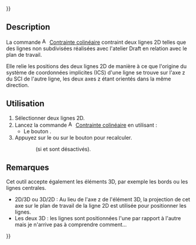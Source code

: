 {{UnfinishedDocu{{#translation:}}}}
<languages/>

{{Docnav/fr
|[[Assembly3_ConstraintEqualPointLineDistance/fr|Contrainte égalité distance point et ligne]]
|
|[[Assembly3_Workbench/fr|Assembly3]]
|IconL=Assembly_ConstraintEqualPointLineDistance.svg
|
|IconC=Assembly3_workbench_icon.svg
}}

{{GuiCommand/fr
|Name=Assembly3 ConstraintColinear
|Name/fr=Assembly3 Contrainte colinéaire
|Icon=Assembly_ConstraintColinear.svg
|Workbenches=[[Assembly3_Workbench/fr|Assembly3]]
}}

==Description==

La commande [[Image:Assembly_ConstraintColinear.svg|16px]] [[Assembly3_ConstraintColinear/fr|Contrainte colinéaire]] contraint deux lignes 2D telles que des lignes non subdivisées réalisées avec l'atelier Draft en relation avec le plan de travail.

Elle relie les positions des deux lignes 2D de manière à ce que l'origine du système de coordonnées implicites (ICS) d'une ligne se trouve sur l'axe z du SCI de l'autre ligne, les deux axes z étant orientés dans la même direction.

== Utilisation == 

# Sélectionner deux lignes 2D.
# Lancez la commande [[Image:Assembly_ConstraintColinear.svg|16px]] [[Assembly3_ConstraintColinear/fr|Contrainte colinéaire]] en utilisant :
#* Le bouton {{Button|[[Image:Assembly_ConstraintColinear.svg|16px]] [[Assembly3_ConstraintColinear/fr|Colinear]]}}.
# Appuyez sur le {{Button|[[Image:Assembly3_workbench_icon.svg|16px]] [[Assembly3_ResolveConstraints/fr|Solve constraints]]}} ou sur le bouton {{Button|[[Image:Assembly_QuickSolve.svg|16px]] [[Assembly3_QuickSolve/fr|Quick solve]]}} pour recalculer.
:: (si {{Button|[[Image:Assembly_AutoRecompute.svg|16px]] [[Assembly3_AutoRecompute/fr|Auto recompute]]}} et {{Button|[[Image:Assembly_SmartRecompute.svg|16px]] [[Assembly3_SmartRecompute/fr|Smart recompute]]}} sont désactivés).

== Remarques ==

Cet outil accepte également les éléments 3D, par exemple les bords ou les lignes centrales. 
* 2D/3D ou 3D/2D : Au lieu de l'axe z de l'élément 3D, la projection de cet axe sur le plan de travail de la ligne 2D est utilisée pour positionner les lignes.
* Les deux 3D : les lignes sont positionnées l'une par rapport à l'autre mais je n'arrive pas à comprendre comment...


{{Docnav/fr
|[[Assembly3_ConstraintEqualPointLineDistance/fr|Contrainte égalité distance point et ligne]]
|
|[[Assembly3_Workbench/fr|Assembly3]]
|IconL=Assembly_ConstraintEqualPointLineDistance.svg
|
|IconC=Assembly3_workbench_icon.svg
}}

{{Userdocnavi{{#translation:}}}}